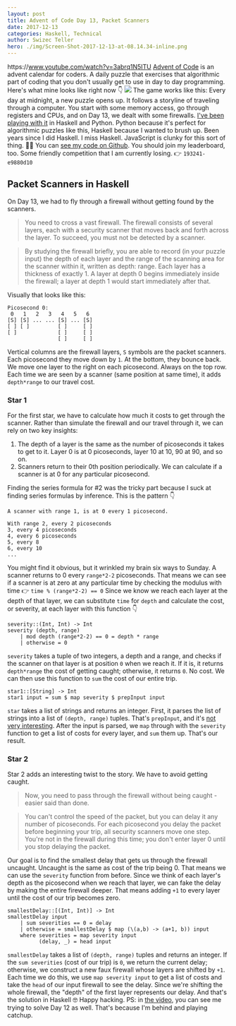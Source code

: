 ```yaml
---
layout: post
title: Advent of Code Day 13, Packet Scanners
date: 2017-12-13
categories: Haskell, Technical
author: Swizec Teller
hero: ./img/Screen-Shot-2017-12-13-at-08.14.34-inline.png
---
```


https&#x3A;//www.youtube.com/watch?v=3abrq1N5ITU [Advent of Code](https://adventofcode.com/) is an advent calendar for coders. A daily puzzle that exercises that algorithmic part of coding that you don't usually get to use in day to day programming. Here's what mine looks like right now 👇 ![](./img/Screen-Shot-2017-12-13-at-08.14.34-inline.png) The game works like this: Every day at midnight, a new puzzle opens up. It follows a storyline of traveling through a computer. You start with some memory access, go through registers and CPUs, and on Day 13, we dealt with some firewalls. [I've been playing with it](https://www.youtube.com/playlist?list=PLF8WgaD4xmjWaUkBRoQiYGCV3WSKRH0pU) in Haskell and Python. Python because it's perfect for algorithmic puzzles like this, Haskell because I wanted to brush up. Been years since I did Haskell. I miss Haskell. JavaScript is clunky for this sort of thing. 🤷‍♀️ You can [see my code on Github](https://github.com/Swizec/advent-of-code-2017). You should join my leaderboard, too. Some friendly competition that I am currently losing. 👉 `193241-e9880d10`

## Packet Scanners in Haskell

On Day 13, we had to fly through a firewall without getting found by the scanners.

> You need to cross a vast firewall. The firewall consists of several layers, each with a security scanner that moves back and forth across the layer. To succeed, you must not be detected by a scanner.

> By studying the firewall briefly, you are able to record (in your puzzle input) the depth of each layer and the range of the scanning area for the scanner within it, written as depth: range. Each layer has a thickness of exactly 1. A layer at depth 0 begins immediately inside the firewall; a layer at depth 1 would start immediately after that.

Visually that looks like this:

    Picosecond 0:
     0   1   2   3   4   5   6
    [S] [S] ... ... [S] ... [S]
    [ ] [ ]         [ ]     [ ]
    [ ]             [ ]     [ ]
                    [ ]     [ ]

Vertical columns are the firewall layers, `S` symbols are the packet scanners. Each picosecond they move down by `1`. At the bottom, they bounce back. We move one layer to the right on each picosecond. Always on the top row. Each time we are seen by a scanner (same position at same time), it adds `depth*range` to our travel cost.

### Star 1

For the first star, we have to calculate how much it costs to get through the scanner. Rather than simulate the firewall and our travel through it, we can rely on two key insights:

1.  The depth of a layer is the same as the number of picoseconds it takes to get to it. Layer 0 is at 0 picoseconds, layer 10 at 10, 90 at 90, and so on.
2.  Scanners return to their 0th position periodically. We can calculate if a scanner is at 0 for any particular picosecond.

Finding the series formula for #2 was the tricky part because I suck at finding series formulas by inference. This is the pattern 👇

    A scanner with range 1, is at 0 every 1 picosecond.

    With range 2, every 2 picoseconds
    3, every 4 picoseconds
    4, every 6 picoseconds
    5, every 8
    6, every 10
    ...

You might find it obvious, but it wrinkled my brain six ways to Sunday. A scanner returns to 0 every `range*2-2` picoseconds. That means we can see if a scanner is at zero at any particular time by checking the modulus with time 👉 `time % (range*2-2) == 0` Since we know we reach each layer at the depth of that layer, we can substitute `time` for `depth` and calculate the cost, or severity, at each layer with this function 👇

    severity::(Int, Int) -> Int
    severity (depth, range)
        | mod depth (range*2-2) == 0 = depth * range
        | otherwise = 0

`severity` takes a tuple of two integers, a depth and a range, and checks if the scanner on that layer is at position `0` when we reach it. If it is, it returns `depth*range` the cost of getting caught; otherwise, it returns `0`. No cost. We can then use this function to `sum` the cost of our entire trip.

    star1::[String] -> Int
    star1 input = sum $ map severity $ prepInput input

`star` takes a list of strings and returns an integer. First, it parses the list of strings into a list of `(depth, range)` tuples. That's `prepInput`, and it's [not very interesting](https://github.com/Swizec/advent-of-code-2017/blob/master/13.hs#L50). After the input is parsed, we `map` through with the `severity` function to get a list of costs for every layer, and `sum` them up. That's our result.

### Star 2

Star 2 adds an interesting twist to the story. We have to avoid getting caught.

> Now, you need to pass through the firewall without being caught - easier said than done.

> You can't control the speed of the packet, but you can delay it any number of picoseconds. For each picosecond you delay the packet before beginning your trip, all security scanners move one step. You're not in the firewall during this time; you don't enter layer 0 until you stop delaying the packet.

Our goal is to find the smallest delay that gets us through the firewall uncaught. Uncaught is the same as cost of the trip being 0. That means we can use the `severity` function from before. Since we think of each layer's depth as the picosecond when we reach that layer, we can fake the delay by making the entire firewall deeper. That means adding `+1` to every layer until the cost of our trip becomes zero.

    smallestDelay::[(Int, Int)] -> Int
    smallestDelay input
        | sum severities == 0 = delay
        | otherwise = smallestDelay $ map (\(a,b) -> (a+1, b)) input
        where severities = map severity input
              (delay, _) = head input

`smallestDelay` takes a list of `(depth, range)` tuples and returns an integer. If the `sum severities` (cost of our trip) is `0`, we return the current delay; otherwise, we construct a new faux firewall whose layers are shifted by `+1`. Each time we do this, we use `map severity input` to get a list of costs and take the `head` of our input firewall to see the delay. Since we're shifting the whole firewall, the "depth" of the first layer represents our delay. And that's the solution in Haskell 🤓 Happy hacking. PS: in [the video](https://www.youtube.com/watch?v=3abrq1N5ITU), you can see me trying to solve Day 12 as well. That's because I'm behind and playing catchup.
